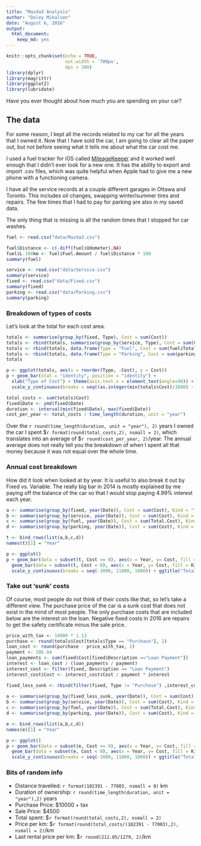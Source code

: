 ```yaml
---
title: "Mazda3 Analysis"
author: "Daley Mikalson"
date: "August 6, 2016"
output:
  html_document:
    keep_md: yes
---
```


```r
knitr::opts_chunk$set(echo = TRUE,
                      out.width = '700px',
                      dpi = 300)
library(dplyr)
library(magrittr)
library(ggplot2)
library(lubridate)
```

Have you ever thought about how much you are spending on your car?

## The data
For some reason, I kept all the records related to my car for all the years that I owned it. Now that I have sold the car, I am going to clear all the paper out, but not before seeing what it tells me about what the car cost me.

I used a fuel tracker for iOS called [MileageKeeper](http://mileagekeeper.com "Mileage Keeper") and it worked well enough that I didn't ever look for a new one. It has the ability to export and import .csv files, which was quite helpful when Apple had to give me a new phone with a functioning camera.

I have all the service records at a couple different garages in Ottawa and Toronto. This includes oil changes, swapping winter/summer tires and repairs. The few times that I had to pay for parking are also in my saved data.

The only thing that is missing is all the random times that I stopped for car washes.

```r
fuel <- read.csv("data/Mazda3.csv")

fuel$Distance <- c(-diff(fuel$Odometer),NA)
fuel$L.100km <- fuel$Fuel.Amount / fuel$Distance * 100
summary(fuel)

service <- read.csv("data/Service.csv")
summary(service)
fixed <- read.csv("data/Fixed.csv")
summary(fixed)
parking <- read.csv("data/Parking.csv")
summary(parking)

```
### Breakdown of types of costs
Let's look at the total for each cost area.

```r
totals <- summarise(group_by(fixed, Type), Cost = sum(Cost))
totals <- rbind(totals, summarise(group_by(service, Type), Cost = sum(Cost)))
totals <- rbind(totals, data.frame(Type = "Fuel", Cost = sum(fuel$Total.Cost)))
totals <- rbind(totals, data.frame(Type = "Parking", Cost = sum(parking$Cost)))
totals
```


```r
p <- ggplot(totals, aes(x = reorder(Type, -Cost), y = Cost))
p + geom_bar(stat = "identity", position = "identity") +
  xlab("Type of Cost") + theme(axis.text.x = element_text(angle=90)) +
  scale_y_continuous(breaks = seq((as.integer(min(totals$Cost)/1000) - 1) * 1000, (as.integer(max(totals$Cost)) + 1) * 1000, 1000)) + ggtitle("Total Cost by Type")
```

```r
total_costs <- sum(totals$Cost)
fixed$Date <- ymd(fixed$Date)
duration <- interval(min(fixed$Date), max(fixed$Date))
cost_per_year <- total_costs / time_length(duration, unit = "year")
```

Over the `r round(time_length(duration, unit = "year"), 2)` years I owned the car I spent $`r format(round(total_costs,2), nsmall = 2)`, which translates into an average of $`r round(cost_per_year, 2)`/year. The annual average does not really tell you the breakdown of when I spent all that money because it was not equal over the whole time.

### Annual cost breakdown
How did it look when looked at by year. It is useful to also break it out by Fixed vs. Variable. The really big bar in 2014 is mostly explained by me paying off the balance of the car so that I would stop paying 4.99% interest each year.
```r
a <- summarise(group_by(fixed, year(Date)), Cost = sum(Cost), Kind = "fixed")
b <- summarise(group_by(service, year(Date)), Cost = sum(Cost), Kind = "variable")
c <- summarise(group_by(fuel, year(Date)), Cost = sum(Total.Cost), Kind = "variable")
d <- summarise(group_by(parking, year(Date)), Cost = sum(Cost), Kind = "variable")

t <- bind_rows(list(a,b,c,d))
names(t)[1] = "Year"

p <- ggplot()
p + geom_bar(data = subset(t, Cost >= 0), aes(x = Year, y= Cost, fill = Kind), stat= "identity") + 
  geom_bar(data = subset(t, Cost < 0), aes(x = Year, y= Cost, fill = Kind), stat= "identity", position = "identity") +
  scale_y_continuous(breaks = seq(-3000, 11000, 1000)) + ggtitle("Total Cost by Year")
```

### Take out 'sunk' costs
Of course, most people do not think of their costs like that, so let's take a different view. The purchase price of the car is a sunk cost that does not exist in the mind of most people. The only purchase costs that are included below are the interest on the loan. Negative fixed costs in 2016 are repairs to get the safety certificate minus the sale price.

```r
price_with_tax <- 10000 * 1.13
purchase <- round(totals$Cost[totals$Type == "Purchase"], 2)
loan_cost <- round(purchase - price_with_tax, 2)
payment <- 106.84
loan_payments <- sum(fixed$Cost[fixed$Description =="Loan Payment"])
interest <- loan_cost / (loan_payments / payment)
interest_cost <- filter(fixed, Description == "Loan Payment")
interest_cost$Cost <- interest_cost$Cost / payment * interest

fixed_less_sunk <- rbind(filter(fixed, Type != "Purchase") ,interest_cost)
  
a <- summarise(group_by(fixed_less_sunk, year(Date)), Cost = sum(Cost), Kind = "fixed")
b <- summarise(group_by(service, year(Date)), Cost = sum(Cost), Kind = "variable")
c <- summarise(group_by(fuel, year(Date)), Cost = sum(Total.Cost), Kind = "variable")
d <- summarise(group_by(parking, year(Date)), Cost = sum(Cost), Kind = "variable")

e <- bind_rows(list(a,b,c,d))
names(e)[1] = "Year"

p <- ggplot()
p + geom_bar(data = subset(e, Cost >= 0), aes(x = Year, y= Cost, fill = Kind), stat= "identity") + 
  geom_bar(data = subset(e, Cost < 0), aes(x = Year, y= Cost, fill = Kind), stat= "identity", position = "identity") +
  scale_y_continuous(breaks = seq(-3000, 11000, 1000)) + ggtitle("Total Cost by Year (without 'sunk' costs)")
```

### Bits of random info
- Distance travelled: `r format(102391 - 77003, nsmall = 0)` km
- Duration of ownership: `r round(time_length(duration, unit = "year"),2)` years
- Purchase Price: $10000 + tax
- Sale Price: $4500
- Total spent: $`r format(round(total_costs,2), nsmall = 2)`
- Price per km: $`r format(round(total_costs/(102391 - 77003),2), nsmall = 2)`/km
- Last rental price per km: $`r round(212.05/1279, 2)`/km

